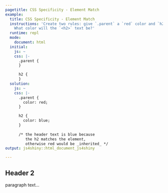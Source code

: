 ```yaml
---
pagetitle: CSS Specificity - Element Match
example:
  title: CSS Specificity - Element Match
  instructions: 'Create two rules: give `.parent` a `red` color and `h2` a blue `color`.
    What color will the `<h2>` text be?'
  runtime: repl
  mode:
    document: html
  initial:
    js: ~
    css: |-
      .parent {
      }

      h2 {
      }
  solution:
    js: ~
    css: |-
      .parent {
        color: red;
      }

      h2 {
        color: blue;
      }
      
      /* the header text is blue because 
         the h2 matches the element,
         otherwise red would be _inherited_ */
output: js4shiny::html_document_js4shiny

---
```

<div><!--for pandoc-->
<div class="parent">
  <h2>Header 2</h2>
  <p>paragraph text...</p>
</div>
</div><!--for pandoc-->

